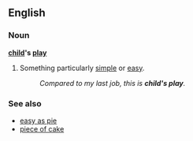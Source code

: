 ==English==
===Noun===
'''[[child]]'s [[play]]'''
#{{idiom}} Something particularly [[simple]] or [[easy]].
#:''Compared to my last job, this is '''child's play'''.''

===See also===
*[[easy as pie]]
*[[piece of cake]]